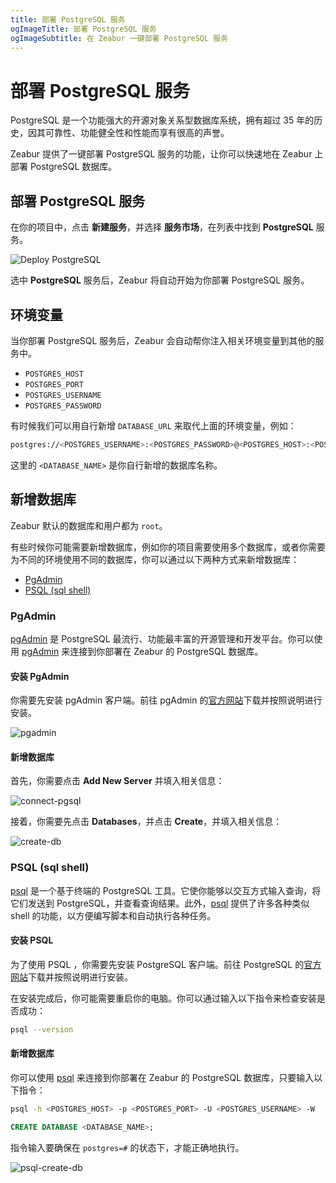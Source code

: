 ```yaml
---
title: 部署 PostgreSQL 服务
ogImageTitle: 部署 PostgreSQL 服务
ogImageSubtitle: 在 Zeabur 一键部署 PostgreSQL 服务
---
```



# 部署 PostgreSQL 服务

PostgreSQL 是一个功能强大的开源对象关系型数据库系统，拥有超过 35 年的历史，因其可靠性、功能健全性和性能而享有很高的声誉。

Zeabur 提供了一键部署 PostgreSQL 服务的功能，让你可以快速地在 Zeabur 上部署 PostgreSQL 数据库。

## 部署 PostgreSQL 服务

<CreateProject />

在你的项目中，点击 **新建服务**，并选择 **服务市场**，在列表中找到 **PostgreSQL** 服务。

![Deploy PostgreSQL](/marketplace/postgresql/deploy.png)

选中 **PostgreSQL** 服务后，Zeabur 将自动开始为你部署 PostgreSQL 服务。

## 环境变量

当你部署 PostgreSQL 服务后，Zeabur 会自动帮你注入相关环境变量到其他的服务中。

- `POSTGRES_HOST`
- `POSTGRES_PORT`
- `POSTGRES_USERNAME`
- `POSTGRES_PASSWORD`

有时候我们可以用自行新增 `DATABASE_URL` 来取代上面的环境变量，例如：

```bash copy
postgres://<POSTGRES_USERNAME>:<POSTGRES_PASSWORD>@<POSTGRES_HOST>:<POSTGRES_PORT>/<DATABASE_NAME>
```

这里的 `<DATABASE_NAME>` 是你自行新增的数据库名称。

## 新增数据库

Zeabur 默认的数据库和用户都为 `root`。

有些时候你可能需要新增数据库，例如你的项目需要使用多个数据库，或者你需要为不同的环境使用不同的数据库，你可以通过以下两种方式来新增数据库：

- [PgAdmin](#pgadmin)
- [PSQL (sql shell)](#psql-sql-shell)

### PgAdmin

[pgAdmin](https://www.pgadmin.org/) 是 PostgreSQL 最流行、功能最丰富的开源管理和开发平台。你可以使用 [pgAdmin](https://www.pgadmin.org/) 来连接到你部署在 Zeabur 的 PostgreSQL 数据库。

#### 安装 PgAdmin

你需要先安装 pgAdmin 客户端。前往 pgAdmin 的[官方网站](https://www.pgadmin.org/download/)下载并按照说明进行安装。

![pgadmin](/databases/pgsql/pgadmin.jpg)

#### 新增数据库

首先，你需要点击 **Add New Server** 并填入相关信息：

![connect-pgsql](/databases/pgsql/connect-pgsql.png)

接着，你需要先点击 **Databases**，并点击 **Create**，并填入相关信息：

![create-db](/databases/pgsql/create-db.png)

### PSQL (sql shell)

[psql](https://www.postgresql.org/docs/current/app-psql.html) 是一个基于终端的 PostgreSQL 工具。它使你能够以交互方式输入查询，将它们发送到 PostgreSQL，并查看查询结果。此外，[psql](https://www.postgresql.org/docs/current/app-psql.html) 提供了许多各种类似 shell 的功能，以方便编写脚本和自动执行各种任务。

#### 安装 PSQL

为了使用 PSQL ，你需要先安装 PostgreSQL 客户端。前往 PostgreSQL 的[官方网站](https://www.postgresql.org/download/)下载并按照说明进行安装。

在安装完成后，你可能需要重启你的电脑。你可以通过输入以下指令来检查安装是否成功：

```bash copy
psql --version
```

#### 新增数据库

你可以使用 [psql](https://www.postgresql.org/docs/current/app-psql.html) 来连接到你部署在 Zeabur 的 PostgreSQL 数据库，只要输入以下指令：

```bash copy
psql -h <POSTGRES_HOST> -p <POSTGRES_PORT> -U <POSTGRES_USERNAME> -W
```

```sql copy
CREATE DATABASE <DATABASE_NAME>;
```

指令输入要确保在 `postgres=#` 的状态下，才能正确地执行。

![psql-create-db](/databases/pgsql/psql-create-db.png)

